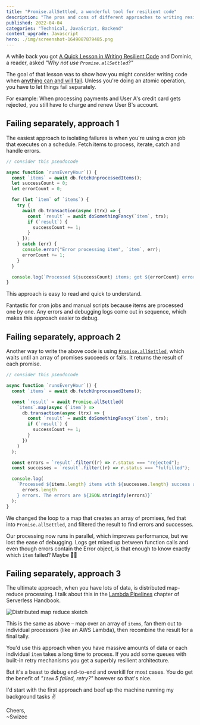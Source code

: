 ```yaml
---
title: "Promise.allSettled, a wonderful tool for resilient code"
description: "The pros and cons of different approaches to writing resilient code that handles partial failures"
published: 2022-04-04
categories: "Technical, JavaScript, Backend"
content_upgrade: Javascript
hero: ./img/screenshot-1649087879485.png
---
```


A while back you got [A Quick Lesson in Writing Resilient Code](https://swizec.com/blog/a-quick-lesson-in-writing-resilient-code/) and Dominic, a reader, asked _"Why not use `Promise.allSettled`?"_

The goal of that lesson was to show how you might consider writing code when [anything can and will fail](https://serverlesshandbook.dev/robust-backend-design). Unless you're doing an atomic operation, you have to let things fail separately.

For example: When processing payments and User A's credit card gets rejected, you still have to charge and renew User B's account.

## Failing separately, approach 1

The easiest approach to isolating failures is when you're using a cron job that executes on a schedule. Fetch items to process, iterate, catch and handle errors.

```javascript
// consider this pseudocode

async function `runsEveryHour`() {
  const `items` = await db.fetchUnprocessedItems();
  let successCount = 0;
  let errorCount = 0;

  for (let `item` of `items`) {
    try {
      await db.transaction(async (trx) => {
        const `result` = await doSomethingFancy(`item`, trx);
        if (`result`) {
          successCount += 1;
        }
      });
    } catch (err) {
      console.error("Error processing item", `item`, err);
      errorCount += 1;
    }
  }

  console.log(`Processed ${successCount} items; got ${errorCount} errors`);
}
```

This approach is easy to read and quick to understand.

Fantastic for cron jobs and manual scripts because items are processed one by one. Any errors and debugging logs come out in sequence, which makes this approach easier to debug.

## Failing separately, approach 2

Another way to write the above code is using [`Promise.allSettled`](https://developer.mozilla.org/en-US/docs/Web/JavaScript/Reference/Global_Objects/Promise/allSettled), which waits until an array of promises succeeds or fails. It returns the result of each promise.

```javascript
// consider this pseudocode

async function `runsEveryHour`() {
  const `items` = await db.fetchUnprocessedItems();

  const `result` = await Promise.allSettled(
    `items`.map(async (`item`) =>
      db.transaction(async (trx) => {
        const `result` = await doSomethingFancy(`item`, trx);
        if (`result`) {
          successCount += 1;
        }
      })
    )
  );

  const errors = `result`.filter((r) => r.status === "rejected");
  const successes = `result`.filter((r) => r.status === "fulfilled");

  console.log(
    `Processed ${items.length} items with ${successes.length} success and ${
      errors.length
    } errors. The errors are ${JSON.stringify(errors)}`
  );
}
```

We changed the loop to a map that creates an array of promises, fed that into `Promise.allSettled`, and filtered the result to find errors and successes.

Our processing now runs in parallel, which improves performance, but we lost the ease of debugging. Logs get mixed up between function calls and even though errors contain the Error object, is that enough to know exactly which `item` failed? Maybe 🤷‍♀️

## Failing separately, approach 3

The ultimate approach, when you have lots of data, is distributed map-reduce processing. I talk about this in the [Lambda Pipelines](https://serverlesshandbook.dev/lambda-pipelines) chapter of Serverless Handbook.

![Distributed map reduce sketch](./img/Distributed-map-reduce-sketchcjc920.png)

This is the same as above – map over an array of `items`, fan them out to individual processors (like an AWS Lambda), then recombine the result for a final tally.

You'd use this approach when you have massive amounts of data or each individual `item` takes a long time to process. If you add some queues with built-in retry mechanisms you get a superbly resilient architecture.

But it's a beast to debug end-to-end and overkill for most cases. You do get the benefit of _"`Item` 5 failed, retry?"_ however so that's nice.

I'd start with the first approach and beef up the machine running my background tasks ✌️

Cheers,<br/>
~Swizec